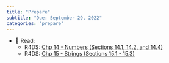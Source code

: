 ```yaml
---
title: "Prepare"
subtitle: "Due: September 29, 2022"
categories: "prepare"
---
```


-   📖 Read:
    -   R4DS: [Chp 14 - Numbers (Sections 14.1, 14.2, and 14.4)](https://r4ds.hadley.nz/numbers.html)
    -   R4DS: [Chp 15 - Strings (Sections 15.1 - 15.3)](https://r4ds.hadley.nz/strings.html)
